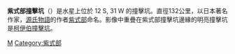 {{Infobox crater
| title       = 紫式部撞擊坑
| image       = Murasaki and Hiroshige craters m10 aom 6 21.gif
| caption     = 水手10號拍攝的紫式部撞擊坑和[[廣重撞擊坑|廣重撞擊坑]]立體照片。左方影像在第二次飛掠時拍攝，右方影像攝於首次飛掠時。直徑 125 km 的紫式部撞擊坑在左方，而直徑 140 km 的廣重撞擊坑在右方
| globe       = 水星
| coordinates = {{coord|12|S|31|W|globe:mercury_type:landmark|display=inline,title}}
| diameter    = {{convert|132|km}}
| eponym      = [[紫式部|紫式部]]
}}
'''紫式部撞擊坑'''（{{lang-en|Murasaki}}）是水星上位於 12 S, 31 W 的撞擊坑。直徑132公里，以日本著名作家，[[源氏物語|源氏物語]]的作者[[紫式部|紫式部]]命名。影像中重疊在紫式部撞擊坑邊緣的明亮撞擊坑是[[柯伊伯撞擊坑_(水星)|柯伊伯撞擊坑]]。

{{水星}}

[[Category:水星隕石坑|M]]
[[Category:紫式部|Category:紫式部]]

{{crater-stub}}
{{Mercury-planet-stub}}